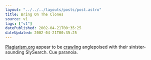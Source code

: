 ```yaml
---
layout: "../../../layouts/posts/post.astro"
title: Bring On The Clones
source: v1
tags: ["v1"]
datePublished: 2002-04-21T00:35:25
dateUpdated: 2002-04-21T00:35:25
---
```


[Plagiarism.org][1] appear to be [crawling][2] anglepoised with their sinister-sounding SlySearch. Cue paranoia.

[1]: http://www.plagiarism.org/
[2]: http://www.plagiarism.org/crawler/robotinfo.html
